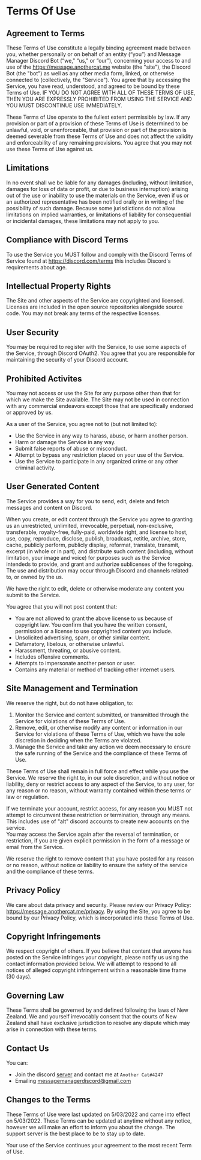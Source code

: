# Terms Of Use

## Agreement to Terms

These Terms of Use constitute a legally binding agreement made between you,
whether personally or on behalf of an entity (“you”) and Message Manager Discord Bot (“we," “us," or “our”),
concerning your access to and use of the https://message.anothercat.me website (the "site"), the Discord Bot (the "bot") as well as any other media form,
linked, or otherwise connected to (collectively, the "Service"). You agree that by accessing the Service,
you have read, understood, and agreed to be bound by these Terms of Use.
IF YOU DO NOT AGREE WITH ALL OF THESE TERMS OF USE, THEN YOU ARE EXPRESSLY PROHIBITED FROM USING THE SERVICE AND YOU MUST DISCONTINUE USE IMMEDIATELY.

These Terms of Use operate to the fullest extent permissible by law.
If any provision or part of a provision of these Terms of Use is determined to be unlawful, void, or unenforceable,
that provision or part of the provision is deemed severable from these Terms of Use and does not affect the validity and enforceability of any remaining provisions.
You agree that you may not use these Terms of Use against us.

## Limitations

In no event shall we be liable for any damages (including, without limitation, damages for loss of data or profit, or due to business interruption)
arising out of the use or inability to use the materials on the Service,
even if us or an authorized representative has been notified orally or in writing of the possibility of such damage.
Because some jurisdictions do not allow limitations on implied warranties, or limitations of liability for consequential or incidental damages,
these limitations may not apply to you.

## Compliance with Discord Terms

To use the Service you MUST follow and comply with the Discord Terms of Service found at https://discord.com/terms
this includes Discord's requirements about age.

## Intellectual Property Rights

The Site and other aspects of the Service are copyrighted and licensed.
Licenses are included in the open source repositories alongside source code.
You may not break any terms of the respective licenses.

## User Security

You may be required to register with the Service, to use some aspects of the Service, through Discord OAuth2.
You agree that you are responsible for maintaining the security of your Discord account.

## Prohibited Activites

You may not access or use the Site for any purpose other than that for which we make the Site available.
The Site may not be used in connection with any commercial endeavors except those that are specifically endorsed or approved by us.

As a user of the Service, you agree not to (but not limited to):

- Use the Service in any way to harass, abuse, or harm another person.
- Harm or damage the Service in any way.
- Submit false reports of abuse or misconduct.
- Attempt to bypass any restriction placed on your use of the Service.
- Use the Service to participate in any organized crime or any other criminal activity.

## User Generated Content

The Service provides a way for you to send, edit, delete and fetch messages and content on Discord.

When you create, or edit content through the Service you agree to granting us an unrestricted, unlimited, irrevocable,
perpetual, non-exclusive, transferable, royalty-free, fully-paid, worldwide right, and license to host, use, copy,
reproduce, disclose, publish, broadcast, retitle, archive, store, cache, publicly perform, publicly display, reformat,
translate, transmit, excerpt (in whole or in part), and distribute such content (including, without limitation, your image and voice)
for purposes such as the Service intendeds to provide, and grant and authorize sublicenses of the foregoing.
The use and distribution may occur through Discord and channels related to, or owned by the us.

We have the right to edit, delete or otherwise moderate any content you submit to the Service.

You agree that you will not post content that:

- You are not allowed to grant the above license to us because of copyright law. You confirm that you have the written consent, permission or a license to use copyrighted content you include.
- Unsolicited advertising, spam, or other similar content.
- Defamatory, libelous, or otherwise unlawful.
- Harassment, threating, or abusive content.
- Includes offensive comments.
- Attempts to impersonate another person or user.
- Contains any material or method of tracking other internet users.

## Site Management and Termination

We reserve the right, but do not have obligation, to:

1. Monitor the Service and content submitted, or transmitted through the Service for violations of these Terms of Use.
2. Remove, edit, or otherwise modify any content or information in our Service for violations of these Terms of Use, which we have the sole discretion in deciding when the Terms are violated.
3. Manage the Service and take any action we deem necessary to ensure the safe running of the Service and the compliance of these Terms of Use.

These Terms of Use shall remain in full force and effect while you use the Service.
We reserve the right to, in our sole discretion, and without notice or liability, deny or restrict access to any aspect of the Service,
to any user, for any reason or no reason, without warranty contained within these terms or law or regulation.

If we terminate your account, restrict access, for any reason you MUST not attempt to circumvent these restriction or termination,
through any means. This includes use of "alt" discord accounts to create new accounts on the service.  
You may access the Service again after the reversal of termination, or restriction,
if you are given explicit permission in the form of a message or email from the Service.

We reserve the right to remove content that you have posted for any reason or no reason,
without notice or liability to ensure the safety of the service and the compliance of these terms.

## Privacy Policy

We care about data privacy and security. Please review our Privacy Policy: https://message.anothercat.me/privacy.
By using the Site, you agree to be bound by our Privacy Policy, which is incorporated into these Terms of Use.

## Copyright Infringements

We respect copyright of others. If you believe that content that anyone has posted on the Service infringes your copyright,
please notify us using the contact information provided below.
We will attempt to respond to all notices of alleged copyright infringement within a reasonable time frame (30 days).

## Governing Law

These Terms shall be governed by and defined following the laws of New Zealand.
We and yourself irrevocably consent that the courts of New Zealand shall have exclusive jurisdiction to resolve any dispute which may arise in connection with these terms.

## Contact Us

You can:

- Join the discord [server](https://discord.gg/xFZu29t) and contact me at `Another Cat#4247`
- Emailing [messagemanagerdiscord@gmail.com](mailto:messagemanagerdiscord@gmail.com)

## Changes to the Terms

These Terms of Use were last updated on 5/03/2022 and came into effect on 5/03/2022. These Terms can be updated at anytime without any notice, however we will make an effort to inform you about the change. The support server is the best place to be to stay up to date.

Your use of the Service continues your agreement to the most recent Term of Use.
